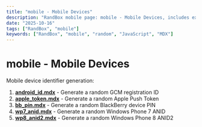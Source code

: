```yaml
---
title: "mobile - Mobile Devices"
description: "RandBox mobile page: mobile - Mobile Devices, includes examples and docs."
date: "2025-10-16"
tags: ["RandBox", "mobile"]
keywords: ["RandBox", "mobile", "random", "JavaScript", "MDX"]
---
```


# mobile - Mobile Devices

Mobile device identifier generation:

1. **[android_id.mdx](/en/docs/mobile/android_id)** - Generate a random GCM registration ID
2. **[apple_token.mdx](/en/docs/mobile/apple_token)** - Generate a random Apple Push Token
3. **[bb_pin.mdx](/en/docs/mobile/bb_pin)** - Generate a random BlackBerry device PIN
4. **[wp7_anid.mdx](/en/docs/mobile/wp7_anid)** - Generate a random Windows Phone 7 ANID
5. **[wp8_anid2.mdx](/en/docs/mobile/wp8_anid2)** - Generate a random Windows Phone 8 ANID2